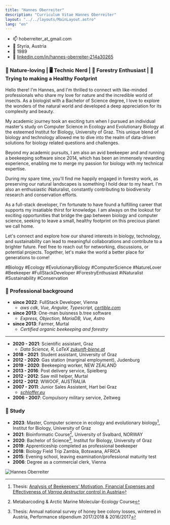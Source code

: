 ```yaml
---
title: "Hannes Oberreiter"
description: "Curriculum Vitae Hannes Oberreiter"
layout: "../../layouts/MainLayout.astro"
lang: "en"
---
```



- 📫 hoberreiter_at_gmail.com
- 🏡 Styria, Austria
- 🎂 1989
- 🔗 [linkedin.com/in/hannes-oberreiter-214a30265](https://www.linkedin.com/in/hannes-oberreiter-214a30265/)

### 🐝 Nature-loving | 🖥️ Technic Nerd | 🌳 Forestry Enthusiast | 🍃 Trying to making a Healthy Footprint

Hello there! I'm Hannes, and I'm thrilled to connect with like-minded professionals who share my love for nature and the incredible world of insects. As a biologist with a Bachelor of Science degree, I love to explore the wonders of the natural world and developed a deep appreciation for its complexity and beauty.

My academic journey took an exciting turn when I pursued an individual master's study on Computer Science in Ecology and Evolutionary Biology at the esteemed Institut for Biology, University of Graz. This unique blend of biology and technology allowed me to dive into the realm of data-driven solutions for biology related questions and challenges.

Beyond my academic pursuits, I am also an avid beekeeper and and running a beekeeping software since 2014, which has been an immensely rewarding experience, enabling me to merge my passion for biology with my technical expertise.

During my spare time, you'll find me happily engaged in forestry work, as preserving our natural landscapes is something I hold dear to my heart. I'm also an enthusiastic iNaturalist, constantly contributing to biodiversity research and conservation efforts.

As a full-stack developer, I'm fortunate to have found a fulfilling career that supports my
insatiable thirst for knowledge. I am always on the lookout for exciting opportunities that bridge the gap between biology and computer science, seeking to leave a small, healthy footprint on this precious planet we call home.

Let's connect and explore how our shared interests in biology, technology, and sustainability can lead to meaningful collaborations and contribute to a brighter future. Feel free to reach out for networking, discussions, or potential projects. Together, let's make the world a better place for generations to come!

#Biology #Ecology #EvolutionaryBiology #ComputerScience #NatureLover #Beekeeper #FullStackDeveloper #ForestryEnthusiast #iNaturalist #Sustainability #Conservation

### 👷 Professional background

- **since 2022**: FullStack Developer, Vienna
  - _aws cdk, Vue, Angular, Typescript, [certible.com](https://www.certible.com/)_
- **since 2013**: One-man buisness b.tree software
  - _Express, Objection, MariaDB, Vue, Astro_
- **since 2013**: Farmer, Murtal
  - _Certified organic beekeeping and forestry_

<hr />

- **2020 - 2021**: Scientific assistant, Graz
  - _Data Science, R, LaTeX [zukunft-biene.at](http://www.zukunft-biene.at/)_
- **2018 - 2021**: Student assistant, University of Graz
- **2012 - 2020**: Gas station (marginal employment), Judenburg
- **2019 - 2020**: Beekeeping worker, NEW ZEALAND
- **2013 - 2016**: Post delivery service, Spielberg
- **2012 - 2012**: Saw mill helper, Murtal
- **2012 - 2012**: WWOOF, AUSTRALIA
- **2007 - 2011**: Junior Sales Assistent, Hart bei Graz
  - _[schloffer.eu](https://www.schloffer.eu/)_
- **2006 - 2007**: Compulsory military service, Zeltweg

### 🎒 Study

- **2023**: Master, Computer science in ecology and evolutionary biology[^1], Institut for Biology, University of Graz
- **2021**: Bioinformatic Course[^3], University of Svalbard, NORWAY
- **2020**: Bachelor of Science[^2], Institut for Biology, University of Graz
- **2019**: Apprenticeship completed as professional beekeeper
- **2018**: Biology Field Trip Zambia, Botswana, AFRICA
- **2015**: Evening school, leaving examination/professional maturity test
- **2006**: Degree as a commercial clerk, Vienna

[^1]: Thesis: [Analysis of Beekeepers' Motivation, Financial Expenses and Effectiveness of _Varroa destructor_ control in Austria](https://resolver.obvsg.at/urn:nbn:at:at-ubg:1-186187)
[^2]: Thesis: Annual national survey of honey bee colony losses, wintered in Austria, Performance stipendium 2017/2018 & 2016/2017
[^3]: Metabarcoding & Arctic Marine Molecular-Ecology Course

<section class="hero container max-w-screen-lg mx-auto flex">
  <Image src={hannes} class="mx-auto" width={300} alt="Hannes Oberreiter" />
</section>
